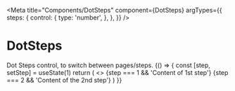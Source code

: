 
<Meta
  title="Components/DotSteps"
  component={DotSteps}
  argTypes={{
    steps: {
      control: {
        type: 'number',
      },
    },
  }}
/>

# DotSteps

<Description>
  Dot Steps control, to switch between pages/steps.
</Description>

<Canvas>
  <Story name="default" args={{ steps: 2 }}>
    {() => {
      const [step, setStep] = useState(1)
      return (
        <>
          {step === 1 && 'Content of 1st step'}
          {step === 2 && 'Content of the 2nd step'}
          <DotSteps {...{ step, setStep }} />
        </>
      )
    }}
  </Story>
</Canvas>
